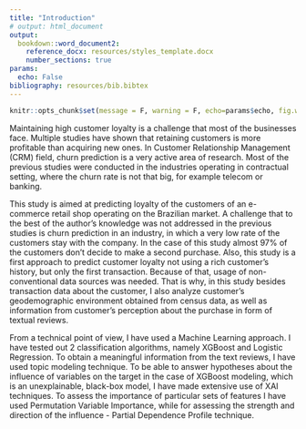 ---
title: "Introduction"
# output: html_document
output: 
  bookdown::word_document2:
    reference_docx: resources/styles_template.docx
    number_sections: true
params:
  echo: False
bibliography: resources/bib.bibtex
---

```{r include=FALSE}
knitr::opts_chunk$set(message = F, warning = F, echo=params$echo, fig.width = 4, fig.height = 2)
```



Maintaining high customer loyalty is a challenge that most of the businesses face. Multiple studies have shown that retaining customers is more profitable than acquiring new ones.
In Customer Relationship Management (CRM) field, churn prediction is a very active area of research.
Most of the previous studies were conducted in the industries operating in contractual setting, where the churn rate is not that big, for example telecom or banking.

This study is aimed at predicting loyalty of the customers of an e-commerce retail shop operating on the Brazilian market. 
A challenge that to the best of the author's knowledge was not addressed in the previous studies is churn prediction in an industry, in which a very low rate of the customers stay with the company. In the case of this study almost 97% of the customers don't decide to make a second purchase. 
Also, this study is a first approach to predict customer loyalty not using a rich customer's history, but only the first transaction. 
Because of that, usage of non-conventional data sources was needed. 
That is why, in this study besides transaction data about the customer, I also analyze customer's geodemographic environment obtained from census data, as well as information from customer's perception about the purchase in form of textual reviews. 

From a technical point of view, I have used a Machine Learning approach. I have tested out 2 classification algorithms, namely XGBoost and Logistic Regression. To obtain a meaningful information from the text reviews, I have used topic modeling technique. 
To be able to answer hypotheses about the influence of variables on the target in the case of XGBoost modeling, which is an unexplainable, black-box model, I have made extensive use of XAI techniques. To assess the importance of particular sets of features I have used Permutation Variable Importance, while for assessing the strength and direction of the influence - Partial Dependence Profile technique.


<!-- Konspekt, co opisać: -->

<!-- - Intro do problemu - co to churn, zalety predykcji -->
<!-- - Main hypothesis - machine learning modeling can be helpful in ranking customers by their propensity to churn -->

<!-- Contributions: -->

<!-- - Use a wide range of predictors from different categories -->
<!-- - Use topic modeling to extract info from text review - first usage in churn prediction ever -->
<!-- - Use geodemographic variables - in previous studies the results were ambiguous whether they improve prediction -->
<!-- - First that extensive usage of XAI tools to explain model's predictions in churn - previous works only variable importance or more basic algorithms like LR -->
<!-- - First time predicting the customer attitude just after first transaction - this can serve as an important competitive edge (TODO:opisać to bardziej) -->




